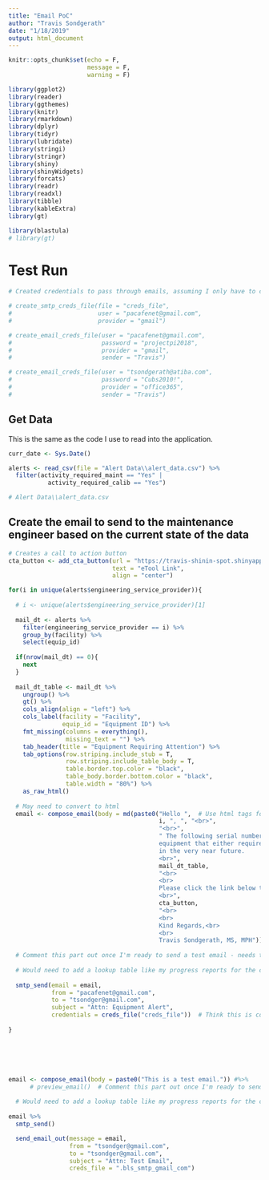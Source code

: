 ```yaml
---
title: "Email PoC"
author: "Travis Sondgerath"
date: "1/18/2019"
output: html_document
---
```


```r

knitr::opts_chunk$set(echo = F,
                      message = F,
                      warning = F)

library(ggplot2)
library(reader)
library(ggthemes)
library(knitr)
library(rmarkdown)
library(dplyr)
library(tidyr)
library(lubridate)
library(stringi)
library(stringr)
library(shiny)
library(shinyWidgets)
library(forcats)
library(readr)
library(readxl)
library(tibble)
library(kableExtra)
library(gt)

library(blastula)
# library(gt)
```

# Test Run

```r
# Created credentials to pass through emails, assuming I only have to create it once and reference it when I want to pass it - file now exists in the active WD

# create_smtp_creds_file(file = "creds_file",
#                        user = "pacafenet@gmail.com",
#                        provider = "gmail")

# create_email_creds_file(user = "pacafenet@gmail.com",
#                         password = "projectpi2018",
#                         provider = "gmail",
#                         sender = "Travis")

# create_email_creds_file(user = "tsondgerath@atiba.com",
#                         password = "Cubs2010!",
#                         provider = "office365",
#                         sender = "Travis")

```

## Get Data

This is the same as the code I use to read into the application. 

```r
curr_date <- Sys.Date()

alerts <- read_csv(file = "Alert Data\\alert_data.csv") %>% 
  filter(activity_required_maint == "Yes" | 
           activity_required_calib == "Yes")

# Alert Data\\alert_data.csv


```

## Create the email to send to the maintenance engineer based on the current state of the data

```r

# Creates a call to action button
cta_button <- add_cta_button(url = "https://travis-shinin-spot.shinyapps.io/etool_dev/",
                             text = "eTool Link",
                             align = "center")

for(i in unique(alerts$engineering_service_provider)){
  
  # i <- unique(alerts$engineering_service_provider)[1]
  
  mail_dt <- alerts %>% 
    filter(engineering_service_provider == i) %>% 
    group_by(facility) %>% 
    select(equip_id)
  
  if(nrow(mail_dt) == 0){
    next
  }
  
  mail_dt_table <- mail_dt %>% 
    ungroup() %>% 
    gt() %>% 
    cols_align(align = "left") %>%
    cols_label(facility = "Facility",
               equip_id = "Equipment ID") %>%
    fmt_missing(columns = everything(),
                missing_text = "") %>% 
    tab_header(title = "Equipment Requiring Attention") %>%
    tab_options(row.striping.include_stub = T,
                row.striping.include_table_body = T,
                table.border.top.color = "black",
                table_body.border.bottom.color = "black",
                table.width = "80%") %>% 
    as_raw_html()
  
  # May need to convert to html
  email <- compose_email(body = md(paste0("Hello ",  # Use html tags for formatting - or md if I can get that package to work
                                          i, ", ", "<br>",
                                          "<br>",
                                          " The following serial numbers correspond to \\
                                          equipment that either requires attention now or will \\
                                          in the very near future. 
                                          <br>",
                                          mail_dt_table,
                                          "<br>
                                          <br>
                                          Please click the link below to go to the eTool.<br>
                                          <br>",
                                          cta_button,
                                          "<br>
                                          <br>
                                          Kind Regards,<br>
                                          <br>
                                          Travis Sondgerath, MS, MPH"))) 
  
  # Comment this part out once I'm ready to send a test email - needs to be an email object
  
  # Would need to add a lookup table like my progress reports for the correct emails
  
  smtp_send(email = email,
            from = "pacafenet@gmail.com",
            to = "tsondger@gmail.com",
            subject = "Attn: Equipment Alert",
            credentials = creds_file("creds_file"))  # Think this is correct, although it looks a little weird - feel like there should be a file extension
  
}







```


```r

email <- compose_email(body = paste0("This is a test email.")) #%>% 
      # preview_email()  # Comment this part out once I'm ready to send a test email - needs to be an email object
  
  # Would need to add a lookup table like my progress reports for the correct emails
  
email %>% 
  smtp_send()

  send_email_out(message = email,
                 from = "tsondger@gmail.com",
                 to = "tsondger@gmail.com",
                 subject = "Attn: Test Email",
                 creds_file = ".bls_smtp_gmail_com")

```











